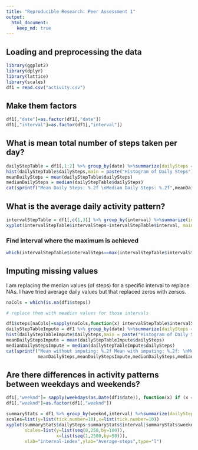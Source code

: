 ```yaml
---
title: "Reproducible Research: Peer Assessment 1"
output: 
  html_document:
    keep_md: true
---
```



## Loading and preprocessing the data
```r
library(ggplot2) 
library(dplyr)
library(lattice)
library(scales)
df1 = read.csv("activity.csv")
```
## Make them factors 
```r
df1[,"date"]=as.factor(df1[,"date"])
df1[,"interval"]=as.factor(df1[,"interval"])
```

## What is mean total number of steps taken per day?
```r
dailyStepTable = df1[,1:2] %>% group_by(date) %>%summarize(dailySteps = sum(steps,na.rm=TRUE))
hist(dailyStepTable$dailySteps,main = paste("Histogram of Daily Steps"),xlab="Daily Steps")
meanDailySteps = mean(dailyStepTable$dailySteps)
medianDailySteps = median(dailyStepTable$dailySteps)
cat(sprintf("Mean Daily Steps: %.2f \nMedian Daily Steps: %.2f",meanDailySteps,medianDailySteps))
```

## What is the average daily activity pattern?
```r
intervalStepTable = df1[,c(1,3)] %>% group_by(interval) %>%summarize(intervalSteps = mean(steps,na.rm=TRUE))
xyplot(intervalStepTable$intervalSteps~intervalStepTable$interval, main="Avarege Daily Pattern", xlab="Interval-index",ylab="Average-steps per Interval",type="l")
```

### Find interval where the maximum is achieved
```r
which(intervalStepTable$intervalSteps==max(intervalStepTable$intervalSteps))
```


## Imputing missing values
I am replacing the median values (of steps) for a specific interval to replace NAs. I have tried average daily values but that replaced zeros with zersos. 

```r
naCols = which(is.na(df1$steps))

# replace them with meadian values for those intervals

df1$steps[naCols]=sapply(naCols,function(x) intervalStepTable$intervalSteps[which(intervalStepTable$interval==df1$interval[x])] )
dailyStepTableImpute = df1 %>% group_by(date) %>%summarize(dailySteps = sum(steps,na.rm=TRUE))
hist(dailyStepTableImpute$dailySteps,main = paste("Histogram of Daily Steps (with Imputed Values)"),xlab="Daily Steps")
meanDailyStepsImpute = mean(dailyStepTableImpute$dailySteps)
medianDailyStepsImpute = median(dailyStepTableImpute$dailySteps)
cat(sprintf("Mean without imputing: %.2f Mean with imputing: %.2f: \nMedian without imputing: %.2f Median with imputing: %.2f",
            meanDailySteps,meanDailyStepsImpute,medianDailySteps,medianDailyStepsImpute))
```

## Are there differences in activity patterns between weekdays and weekends?
```r
df1[,"weeknd"]= sapply(weekdays(as.Date(df1$date)), function(x) if (x == "Sunday" || x == "Saturday") "weekend" else "weekday")
df1[,"weeknd"]=as.factor(df1[,"weeknd"])

summaryStats = df1 %>% group_by(weeknd,interval) %>%summarize(dailySteps = mean(steps,na.rm=TRUE))
scales=list(y=list(tick.number=10),x=list(tick.number=10))
xyplot(summaryStats$dailySteps~summaryStats$interval|summaryStats$weeknd,layout=c(1,2), main="Weekday and Weekend Comparisons",
       scales=list(y=list(seq(0,250,by=100)),
                   x=list(seq(1,2500,by=50))),
       xlab="interval-index",ylab="Average-steps",type="l")
```
       
